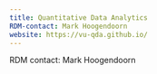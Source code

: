 ```yaml
---
title: Quantitative Data Analytics
RDM-contact: Mark Hoogendoorn
website: https://vu-qda.github.io/
---
```

RDM contact: Mark Hoogendoorn
